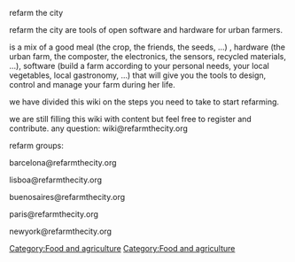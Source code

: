 refarm the city 

refarm the city are tools of open software and hardware for urban farmers.

is a mix of a good meal (the crop, the friends, the seeds, ...) , hardware (the urban farm, the composter, the electronics, the sensors, recycled materials, ...), software (build a farm according to your personal needs, your local vegetables, local gastronomy, ...) that will give you the tools to design, control and manage your farm during her life.

we have divided this wiki on the steps you need to take to start refarming.

we are still filling this wiki with content but feel free to register and contribute. any question: wiki@refarmthecity.org

refarm groups:

barcelona@refarmthecity.org

lisboa@refarmthecity.org

buenosaires@refarmthecity.org

paris@refarmthecity.org

newyork@refarmthecity.org

{{Wikify}}

[[Category:Food and agriculture]]
[[Category:Food and agriculture]]